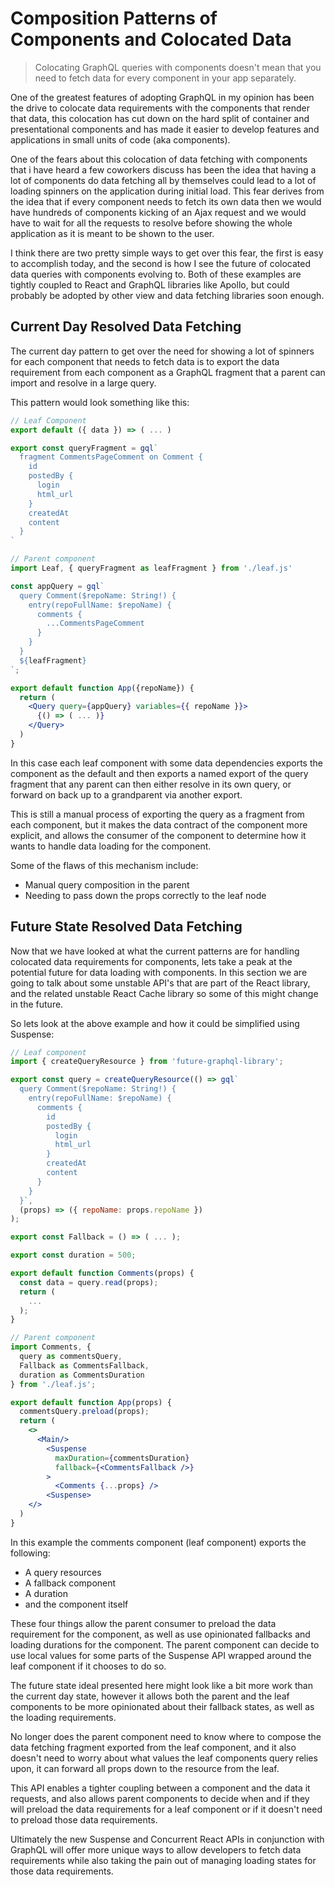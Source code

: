 # Composition Patterns of Components and Colocated Data

> Colocating GraphQL queries with components doesn't mean that you need to fetch data for every component in your app separately.

One of the greatest features of adopting GraphQL in my opinion has been the drive to colocate data requirements with the components that render that data, this colocation has cut down on the hard split of container and presentational components and has made it easier to develop features and applications in small units of code (aka components).

One of the fears about this colocation of data fetching with components that i have heard a few coworkers discuss has been the idea that having a lot of components do data fetching all by themselves could lead to a lot of loading spinners on the application during initial load. This fear derives from the idea that if every component needs to fetch its own data then we would have hundreds of components kicking of an Ajax request and we would have to wait for all the requests to resolve before showing the whole application as it is meant to be shown to the user.

I think there are two pretty simple ways to get over this fear, the first is easy to accomplish today, and the second is how I see the future of colocated data queries with components evolving to. Both of these examples are tightly coupled to React and GraphQL libraries like Apollo, but could probably be adopted by other view and data fetching libraries soon enough.

## Current Day Resolved Data Fetching

The current day pattern to get over the need for showing a lot of spinners for each component that needs to fetch data is to export the data requirement from each component as a GraphQL fragment that a parent can import and resolve in a large query.

This pattern would look something like this:

```jsx
// Leaf Component
export default ({ data }) => ( ... )

export const queryFragment = gql`
  fragment CommentsPageComment on Comment {
    id
    postedBy {
      login
      html_url
    }
    createdAt
    content
  }
`

// Parent component
import Leaf, { queryFragment as leafFragment } from './leaf.js'

const appQuery = gql`
  query Comment($repoName: String!) {
    entry(repoFullName: $repoName) {
      comments {
        ...CommentsPageComment
      }
    }
  }
  ${leafFragment}
`;

export default function App({repoName}) {
  return (
    <Query query={appQuery} variables={{ repoName }}>
      {() => ( ... )}
    </Query>
  )
}
```

In this case each leaf component with some data dependencies exports the component as the default and then exports a named export of the query fragment that any parent can then either resolve in its own query, or forward on back up to a grandparent via another export.

This is still a manual process of exporting the query as a fragment from each component, but it makes the data contract of the component more explicit, and allows the consumer of the component to determine how it wants to handle data loading for the component.

Some of the flaws of this mechanism include:

- Manual query composition in the parent
- Needing to pass down the props correctly to the leaf node

## Future State Resolved Data Fetching

Now that we have looked at what the current patterns are for handling colocated data requirements for components, lets take a peak at the potential future for data loading with components. In this section we are going to talk about some unstable API's that are part of the React library, and the related unstable React Cache library so some of this might change in the future.

So lets look at the above example and how it could be simplified using Suspense:

```jsx
// Leaf component
import { createQueryResource } from 'future-graphql-library';

export const query = createQueryResource(() => gql`
  query Comment($repoName: String!) {
    entry(repoFullName: $repoName) {
      comments {
        id
        postedBy {
          login
          html_url
        }
        createdAt
        content
      }
    }
  }`,
  (props) => ({ repoName: props.repoName })
);

export const Fallback = () => ( ... );

export const duration = 500;

export default function Comments(props) {
  const data = query.read(props);
  return (
    ...
  );
}

// Parent component
import Comments, {
  query as commentsQuery,
  Fallback as CommentsFallback,
  duration as CommentsDuration
} from './leaf.js';

export default function App(props) {
  commentsQuery.preload(props);
  return (
    <>
      <Main/>
        <Suspense
          maxDuration={commentsDuration}
          fallback={<CommentsFallback />}
        >
          <Comments {...props} />
        <Suspense>
    </>
  )
}
```

In this example the comments component (leaf component) exports the following:

- A query resources
- A fallback component
- A duration
- and the component itself

These four things allow the parent consumer to preload the data requirement for the component, as well as use opinionated fallbacks and loading durations for the component. The parent component can decide to use local values for some parts of the Suspense API wrapped around the leaf component if it chooses to do so.

The future state ideal presented here might look like a bit more work than the current day state, however it allows both the parent and the leaf components to be more opinionated about their fallback states, as well as the loading requirements.

No longer does the parent component need to know where to compose the data fetching fragment exported from the leaf component, and it also doesn't need to worry about what values the leaf components query relies upon, it can forward all props down to the resource from the leaf.

This API enables a tighter coupling between a component and the data it requests, and also allows parent components to decide when and if they will preload the data requirements for a leaf component or if it doesn't need to preload those data requirements.

Ultimately the new Suspense and Concurrent React APIs in conjunction with GraphQL will offer more unique ways to allow developers to fetch data requirements while also taking the pain out of managing loading states for those data requirements.



